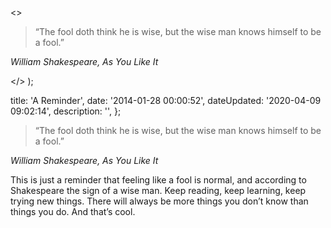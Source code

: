   <>
    <blockquote>
      <p>
        “The fool doth think he is wise, but the wise man knows himself to be a
        fool.”
      </p>
    </blockquote>
    <p>
      <em>William Shakespeare, As You Like It</em>
    </p>
  </>
);


  title: 'A Reminder',
  date: '2014-01-28 00:00:52',
  dateUpdated: '2020-04-09 09:02:14',
  description: '',
};

> “The fool doth think he is wise, but the wise man knows himself to be a fool.”

_William Shakespeare, As You Like It_

This is just a reminder that feeling like a fool is normal, and according to Shakespeare the sign of a wise man. Keep reading, keep learning, keep trying new things. There will always be more things you don’t know than things you do. And that’s cool.
